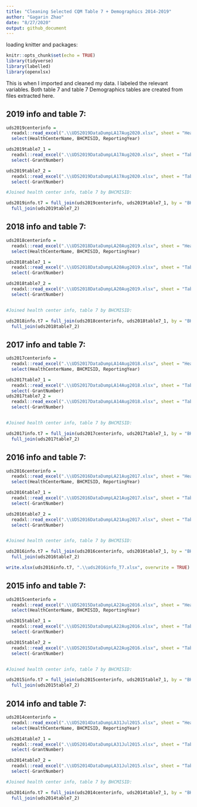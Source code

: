 ```yaml
---
title: "Cleaning Selected CQM Table 7 + Demographics 2014-2019"
author: "Gagarin Zhao"
date: "8/27/2020"
output: github_document
---
```


loading knitter and packages:

```r
knitr::opts_chunk$set(echo = TRUE)
library(tidyverse)
library(labelled)
library(openxlsx)
```


This is when I imported and cleaned my data. I labeled the relevant variables. Both table 7 and table 7 Demographics tables are created from files extracted here.

## 2019 info and table 7: 
```r
uds2019centerinfo = 
  readxl::read_excel(".\\UDS2019DataDumpLA17Aug2020.xlsx", sheet = "HealthCenterInfo") %>% 
  select(HealthCenterName, BHCMISID, ReportingYear)

uds2019table7_1 = 
  readxl::read_excel(".\\UDS2019DataDumpLA17Aug2020.xlsx", sheet = "Table7_1") %>% 
  select(-GrantNumber)

uds2019table7_2 = 
  readxl::read_excel(".\\UDS2019DataDumpLA17Aug2020.xlsx", sheet = "Table7_2") %>% 
  select(-GrantNumber)

#Joined health center info, table 7 by BHCMISID:

uds2019info.t7 = full_join(uds2019centerinfo, uds2019table7_1, by = "BHCMISID") %>% 
  full_join(uds2019table7_2)

```


## 2018 info and table 7: 
```r
uds2018centerinfo = 
  readxl::read_excel(".\\UDS2018DataDumpLA20Aug2019.xlsx", sheet = "HealthCenterInfo") %>% 
  select(HealthCenterName, BHCMISID, ReportingYear)

uds2018table7_1 = 
  readxl::read_excel(".\\UDS2018DataDumpLA20Aug2019.xlsx", sheet = "Table7_1") %>% 
  select(-GrantNumber)

uds2018table7_2 = 
  readxl::read_excel(".\\UDS2018DataDumpLA20Aug2019.xlsx", sheet = "Table7_2") %>% 
  select(-GrantNumber)


#Joined health center info, table 7 by BHCMISID:

uds2018info.t7 = full_join(uds2018centerinfo, uds2018table7_1, by = "BHCMISID") %>% 
  full_join(uds2018table7_2)

```

## 2017 info and table 7: 
```r
uds2017centerinfo = 
  readxl::read_excel(".\\UDS2017DataDumpLA14Aug2018.xlsx", sheet = "HealthCenterInfo") %>% 
  select(HealthCenterName, BHCMISID, ReportingYear)

uds2017table7_1 = 
  readxl::read_excel(".\\UDS2017DataDumpLA14Aug2018.xlsx", sheet = "Table7_1") %>% 
  select(-GrantNumber)
uds2017table7_2 = 
  readxl::read_excel(".\\UDS2017DataDumpLA14Aug2018.xlsx", sheet = "Table7_2") %>% 
  select(-GrantNumber)


#Joined health center info, table 7 by BHCMISID:

uds2017info.t7 = full_join(uds2017centerinfo, uds2017table7_1, by = "BHCMISID") %>% 
  full_join(uds2017table7_2)

```

## 2016 info and table 7: 
```r
uds2016centerinfo = 
  readxl::read_excel(".\\UDS2016DataDumpLA21Aug2017.xlsx", sheet = "HealthCenterInfo") %>% 
  select(HealthCenterName, BHCMISID, ReportingYear)

uds2016table7_1 = 
  readxl::read_excel(".\\UDS2016DataDumpLA21Aug2017.xlsx", sheet = "Table7_1") %>% 
  select(-GrantNumber)

uds2016table7_2 = 
  readxl::read_excel(".\\UDS2016DataDumpLA21Aug2017.xlsx", sheet = "Table7_2") %>% 
  select(-GrantNumber)


#Joined health center info, table 7 by BHCMISID:

uds2016info.t7 = full_join(uds2016centerinfo, uds2016table7_1, by = "BHCMISID") %>% 
  full_join(uds2016table7_2)

write.xlsx(uds2016info.t7, ".\\uds2016info_T7.xlsx", overwrite = TRUE)
```

## 2015 info and table 7: 
```r
uds2015centerinfo = 
  readxl::read_excel(".\\UDS2015DataDumpLA22Aug2016.xlsx", sheet = "HealthCenterInfo") %>% 
  select(HealthCenterName, BHCMISID, ReportingYear)

uds2015table7_1 = 
  readxl::read_excel(".\\UDS2015DataDumpLA22Aug2016.xlsx", sheet = "Table7_1") %>% 
  select(-GrantNumber)

uds2015table7_2 = 
  readxl::read_excel(".\\UDS2015DataDumpLA22Aug2016.xlsx", sheet = "Table7_2") %>% 
  select(-GrantNumber)


#Joined health center info, table 7 by BHCMISID:

uds2015info.t7 = full_join(uds2015centerinfo, uds2015table7_1, by = "BHCMISID") %>% 
  full_join(uds2015table7_2)

```


## 2014 info and table 7: 
```r
uds2014centerinfo = 
  readxl::read_excel(".\\UDS2014DataDumpLA31Jul2015.xlsx", sheet = "HealthCenterInfo") %>% 
  select(HealthCenterName, BHCMISID, ReportingYear)

uds2014table7_1 = 
  readxl::read_excel(".\\UDS2014DataDumpLA31Jul2015.xlsx", sheet = "Table7_1") %>% 
  select(-GrantNumber)

uds2014table7_2 = 
  readxl::read_excel(".\\UDS2014DataDumpLA31Jul2015.xlsx", sheet = "Table7_2") %>% 
  select(-GrantNumber)

#Joined health center info, table 7 by BHCMISID:

uds2014info.t7 = full_join(uds2014centerinfo, uds2014table7_1, by = "BHCMISID") %>% 
  full_join(uds2014table7_2)

```

